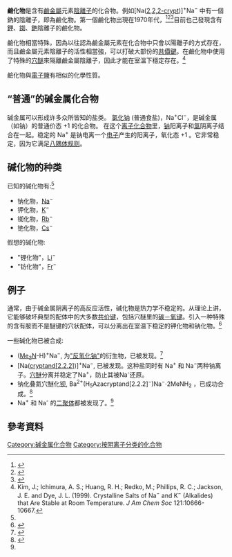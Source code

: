 '''鹼化物'''是含有[[鹼金屬|鹼金屬]]元素[[陰離子|陰離子]]的化合物。例如[Na([[2.2.2-穴醚|2,2,2-crypt]])]<sup>+</sup>Na<sup><nowiki>−</nowiki></sup> 中有一個鈉的陰離子，即為鹼化物。第一個鹼化物出現在1970年代，<ref>{{cite journal |journal= [[J._Am._Chem._Soc.|J. Am. Chem. Soc.]] |author1=J. L. Dye |author2=J. M. Ceraso |author3=Mei Lok Tak |author4=B. L. Barnett |author5=F. J. Tehan |title= Crystalline salt of the sodium anion (Na<sup>−</sup>) |year= 1974 |volume= 96 |issue= 2 |pages= 608–609 |doi= 10.1021/ja00809a060}}</ref><ref>{{cite journal |author1=F. J. Tehan |author2=B. L. Barnett |author3=J. L. Dye |title= Alkali anions. Preparation and crystal structure of a compound which contains the cryptated sodium cation and the sodium anion |journal= [[J._Am._Chem._Soc.|J. Am. Chem. Soc.]] |year= 1974 |volume= 96 |issue= 23 |pages= 7203–7208 |doi= 10.1021/ja00830a005}}</ref><ref name="Dye1979">{{cite journal |journal= [[Angew._Chem._Int._Ed._Engl.|Angew. Chem. Int. Ed. Engl.]] |year= 1979 |author= J. L. Dye |title= Compounds of Alkali Metal Anions |volume= 18 |issue= 8 |pages= 587–598 |doi= 10.1002/anie.197905871}}</ref>目前也己發現含有[[鉀|鉀]]、[[銣|銣]]、[[銫|銫]]陰離子的鹼化物。

鹼化物相當特殊，因為以往認為鹼金屬元素在化合物中只會以陽離子的方式存在，而且鹼金屬元素陰離子的活性相當強，可以打破大部份的[[共價鍵|共價鍵]]。在鹼化物中使用了特殊的[[穴醚|穴醚]]來隔離鹼金屬陰離子，因此才能在室溫下穩定存在。<ref>Kim, J.; Ichimura, A. S.; Huang, R. H.; Redko, M.; Phillips, R. C.; Jackson, J. E. and Dye, J. L. (1999). Crystalline Salts of Na<sup>−</sup> and K<sup>−</sup> (Alkalides) that Are Stable at Room Temperature. ''J Am Chem Soc'' 121:10666-10667.</ref>

鹼化物與[[電子鹽|電子鹽]]有相似的化學性質。

==“普通”的碱金属化合物==
碱金属可以形成许多众所皆知的盐类。 [[氯化钠|氯化钠]] (普通食盐)，Na<sup>+</sup>Cl<sup>−</sup>，是碱金属（如钠）的普通价态 +1 的化合物。 在这个[[离子化合物|离子化合物]]里，[[钠|钠]]阳离子和[[氯|氯]]阴离子结合在一起。稳定的 Na<sup>+</sup> 是钠电离一个[[电子|电子]]产生的阳离子，氧化态 +1 。它非常稳定，因为它满足[[八隅体规则|八隅体规则]]。

==碱化物的种类==
已知的碱化物有:<ref name="Dye1979" />
*钠化物，[[钠|Na]]<sup>−</sup>
*钾化物，[[钾|K]]<sup>−</sup>
*铷化物，[[铷|Rb]]<sup>−</sup>
*铯化物，[[铯|Cs]]<sup>−</sup>

假想的碱化物:
*"锂化物"，[[锂|Li]]<sup>−</sup>
*"钫化物"，[[钫|Fr]]<sup>−</sup>

==例子==
通常，由于碱金属阴离子的高反应活性，碱化物是热力学不稳定的。从理论上讲，它能够破坏典型的配体中的大多数[[共价键|共价键]]，包括穴醚里的[[碳－氧键|碳－氧键]]。引入一种特殊的含有胺而不是醚键的穴状配体，可以分离出在室温下稳定的钾化物和钠化物。<ref>{{cite journal |author1=J. Kim |author2=A. S. Ichimura |author3=R. H. Huang |author4=M. Redko |author5=R. C. Phillips |author6=J. E. Jackson |author7=J. L. Dye |year= 1999 |title= Crystalline Salts of Na<sup>−</sup> and K<sup>−</sup> (Alkalides) that Are Stable at Room Temperature |journal= [[Journal_of_the_American_Chemical_Society|J. Am. Chem. Soc.]] |volume= 121 |issue= 45 |pages= 10666–10667 |doi= 10.1021/ja992667v}}</ref>

一些碱化物已被合成:
*([[三甲胺|Me<sub>3</sub>N]]-H)<sup>+</sup>Na<sup>−</sup>, 为[[氢化钠|"反氢化钠"]]的衍生物，已被发现。<ref>{{cite journal |author1=M. Y. Redko |author2=M. Vlassa |author3=J. E. Jackson |author4=A. W. Misiolek |author5=R. H. Huang RH |author6=J. L. Dye |year= 2002 |title= "Inverse sodium hydride": a crystalline salt that contains H<sup>+</sup> and Na<sup>−</sup> |journal= [[Journal_of_the_American_Chemical_Society|J. Am. Chem. Soc.]] |volume= 124 |issue= 21 |pages= 5928–5929 |doi= 10.1021/ja025655+ |pmid= 12022811}}</ref>
*[Na([[2.2.2-穴醚|cryptand[2.2.2]]])]<sup>+</sup>Na<sup>−</sup>, 已被发现。这种盐同时有 Na<sup>+</sup> 和 Na<sup>−</sup>两种钠离子。[[穴醚|穴醚]]分离并稳定了Na<sup>+</sup>，防止其被Na<sup>-</sup>还原。
*钠化叠氮穴醚化[[钡|钡]], Ba<sup>2+</sup>(H<sub>5</sub>Azacryptand[2.2.2]<sup>−</sup>)Na<sup>−</sup>⋅2MeNH<sub>2</sub><!--不会翻译！-->，已成功合成。<ref name="Redko">{{cite journal |author1=M. Y. Redko |author2=R. H. Huang |author3=J. E. Jackson |author4=J. F. Harrison |author5=J. L. Dye |year= 2003 |title= Barium azacryptand sodide, the first alkalide with an alkaline Earth cation, also contains a novel dimer, (Na<sub>2</sub>)<sup>2−</sup> |journal= [[Journal_of_the_American_Chemical_Society|J. Am. Chem. Soc.]] |volume= 125 |issue= 8 |pages= 2259–2263 |doi= 10.1021/ja027241m |pmid= 12590555}}</ref>
*Na<sup>+</sup> 和 Na<sup>-</sup> 的[[二聚体|二聚体]]都被发现了。<ref name="Redko"/>

==參考資料==
<references/>
{{钠化合物}}
{{钾化合物}}
{{铷化合物}}
{{铯化合物}}

[[Category:碱金属化合物|Category:碱金属化合物]]
[[Category:按阴离子分类的化合物|Category:按阴离子分类的化合物]]